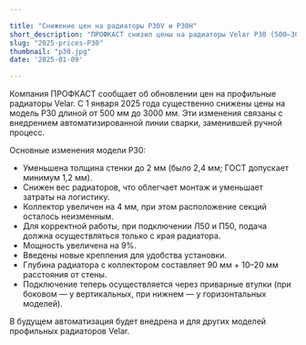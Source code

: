 ```yaml
---

title: "Снижение цен на радиаторы P30V и P30H"
short_description: "ПРОФКАСТ снизил цены на радиаторы Velar P30 (500–3000 мм) благодаря запуску автоматизированной линии. Модель улучшена: меньше вес, толщина стенки 2 мм, выше мощность (+9%), новые крепления."
slug: "2025-prices-P30"
thumbnail: "p30.jpg"
date: '2025-01-09'

---
```


Компания ПРОФКАСТ сообщает об обновлении цен на профильные радиаторы Velar. С 1 января 2025 года существенно снижены цены на модель P30 длиной от 500 мм до 3000 мм. Эти изменения связаны с внедрением автоматизированной линии сварки, заменившей ручной процесс.

Основные изменения модели P30:

- Уменьшена толщина стенки до 2 мм (было 2,4 мм; ГОСТ допускает минимум 1,2 мм).
- Снижен вес радиаторов, что облегчает монтаж и уменьшает затраты на логистику.
- Коллектор увеличен на 4 мм, при этом расположение секций осталось неизменным.
- Для корректной работы, при подключении Л50 и П50, подача должна осуществляться только с края радиатора.
- Мощность увеличена на 9%.
- Введены новые крепления для удобства установки.
- Глубина радиатора с коллектором составляет 90 мм + 10–20 мм расстояния от стены.
- Подключение теперь осуществляется через приварные втулки (при боковом — у вертикальных, при нижнем — у горизонтальных моделей).

В будущем автоматизация будет внедрена и для других моделей профильных радиаторов Velar.

